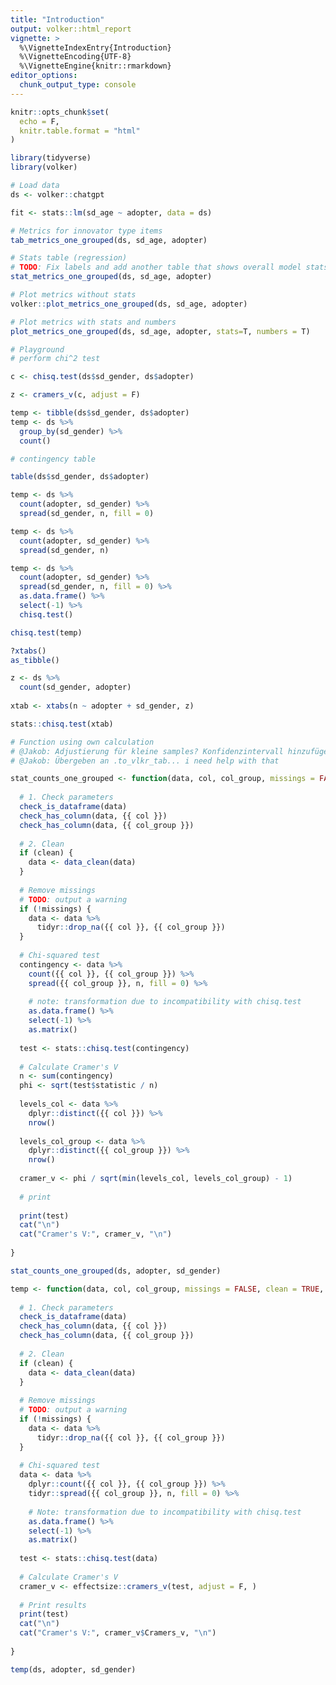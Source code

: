 ```yaml
---
title: "Introduction"
output: volker::html_report
vignette: >
  %\VignetteIndexEntry{Introduction}
  %\VignetteEncoding{UTF-8}
  %\VignetteEngine{knitr::rmarkdown}
editor_options: 
  chunk_output_type: console
---
```


```r
knitr::opts_chunk$set(
  echo = F,
  knitr.table.format = "html"
)

library(tidyverse)
library(volker)
```

```r

# Load data 
ds <- volker::chatgpt

fit <- stats::lm(sd_age ~ adopter, data = ds)

# Metrics for innovator type items 
tab_metrics_one_grouped(ds, sd_age, adopter)

# Stats table (regression)
# TODO: Fix labels and add another table that shows overall model stats (e.g.R^2)
stat_metrics_one_grouped(ds, sd_age, adopter)

# Plot metrics without stats 
volker::plot_metrics_one_grouped(ds, sd_age, adopter)

# Plot metrics with stats and numbers
plot_metrics_one_grouped(ds, sd_age, adopter, stats=T, numbers = T)

```


```r
# Playground 
# perform chi^2 test 

c <- chisq.test(ds$sd_gender, ds$adopter)

z <- cramers_v(c, adjust = F)

temp <- tibble(ds$sd_gender, ds$adopter)
temp <- ds %>% 
  group_by(sd_gender) %>% 
  count()

# contingency table 

table(ds$sd_gender, ds$adopter)

temp <- ds %>%
  count(adopter, sd_gender) %>% 
  spread(sd_gender, n, fill = 0) 

temp <- ds %>%
  count(adopter, sd_gender) %>% 
  spread(sd_gender, n) 

temp <- ds %>%
  count(adopter, sd_gender) %>% 
  spread(sd_gender, n, fill = 0) %>%  
  as.data.frame() %>%
  select(-1) %>% 
  chisq.test()

chisq.test(temp)

?xtabs()
as_tibble()

z <- ds %>%  
  count(sd_gender, adopter)
  
xtab <- xtabs(n ~ adopter + sd_gender, z)

stats::chisq.test(xtab)

```


```r

# Function using own calculation 
# @Jakob: Adjustierung für kleine samples? Konfidenzintervall hinzufügen? Alternative: Package effectsize verwenden (s.u.)
# @Jakob: Übergeben an .to_vlkr_tab... i need help with that 

stat_counts_one_grouped <- function(data, col, col_group, missings = FALSE, clean = TRUE, ...) {
  
  # 1. Check parameters
  check_is_dataframe(data)
  check_has_column(data, {{ col }})
  check_has_column(data, {{ col_group }})
  
  # 2. Clean
  if (clean) {
    data <- data_clean(data)
  }
  
  # Remove missings
  # TODO: output a warning
  if (!missings) {
    data <- data %>%
      tidyr::drop_na({{ col }}, {{ col_group }})
  }
  
  # Chi-squared test
  contingency <- data %>%
    count({{ col }}, {{ col_group }}) %>%
    spread({{ col_group }}, n, fill = 0) %>%
    
    # note: transformation due to incompatibility with chisq.test
    as.data.frame() %>%
    select(-1) %>%
    as.matrix()
  
  test <- stats::chisq.test(contingency)
  
  # Calculate Cramer's V
  n <- sum(contingency)
  phi <- sqrt(test$statistic / n)
  
  levels_col <- data %>%
    dplyr::distinct({{ col }}) %>%
    nrow()
  
  levels_col_group <- data %>%
    dplyr::distinct({{ col_group }}) %>%
    nrow()
  
  cramer_v <- phi / sqrt(min(levels_col, levels_col_group) - 1)
  
  # print
  
  print(test)
  cat("\n")
  cat("Cramer's V:", cramer_v, "\n")
  
}

stat_counts_one_grouped(ds, adopter, sd_gender)

```


```r

temp <- function(data, col, col_group, missings = FALSE, clean = TRUE, ...) {
  
  # 1. Check parameters
  check_is_dataframe(data)
  check_has_column(data, {{ col }})
  check_has_column(data, {{ col_group }})
  
  # 2. Clean
  if (clean) {
    data <- data_clean(data)
  }
  
  # Remove missings
  # TODO: output a warning
  if (!missings) {
    data <- data %>%
      tidyr::drop_na({{ col }}, {{ col_group }})
  }
  
  # Chi-squared test
  data <- data %>%
    dplyr::count({{ col }}, {{ col_group }}) %>%
    tidyr::spread({{ col_group }}, n, fill = 0) %>%
    
    # Note: transformation due to incompatibility with chisq.test
    as.data.frame() %>%
    select(-1) %>%
    as.matrix()
  
  test <- stats::chisq.test(data)
  
  # Calculate Cramer's V
  cramer_v <- effectsize::cramers_v(test, adjust = F, )
  
  # Print results
  print(test)
  cat("\n")
  cat("Cramer's V:", cramer_v$Cramers_v, "\n")
  
}

temp(ds, adopter, sd_gender)


```
